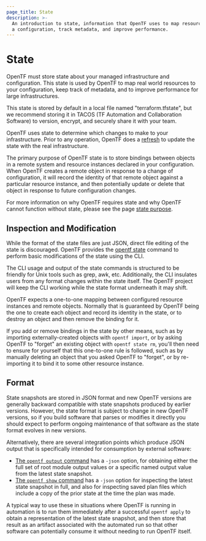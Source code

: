 ```yaml
---
page_title: State
description: >-
  An introduction to state, information that OpenTF uses to map resources to
  a configuration, track metadata, and improve performance.
---
```


# State

OpenTF must store state about your managed infrastructure and
configuration. This state is used by OpenTF to map real world
resources to your configuration, keep track of metadata, and to improve
performance for large infrastructures.

This state is stored by default in a local file named "terraform.tfstate",
but we recommend storing it in TACOS (TF Automation and Collaboration Software)
to version, encrypt, and securely share it with your team.

OpenTF uses state to determine which changes to make to your
infrastructure. Prior to any operation, OpenTF does a
[refresh](/docs/cli/commands/refresh) to update the state with the
real infrastructure.

The primary purpose of OpenTF state is to store bindings between objects in
a remote system and resource instances declared in your configuration.
When OpenTF creates a remote object in response to a change of configuration,
it will record the identity of that remote object against a particular
resource instance, and then potentially update or delete that object in
response to future configuration changes.

For more information on why OpenTF requires state and why OpenTF cannot
function without state, please see the page [state purpose](/docs/language/state/purpose).

## Inspection and Modification

While the format of the state files are just JSON, direct file editing
of the state is discouraged. OpenTF provides the
[opentf state](/docs/cli/commands/state) command to perform
basic modifications of the state using the CLI.

The CLI usage and output of the state commands is structured to be
friendly for Unix tools such as grep, awk, etc. Additionally, the CLI
insulates users from any format changes within the state itself. The OpenTF
project will keep the CLI working while the state format underneath it may
shift.

OpenTF expects a one-to-one mapping between configured resource instances
and remote objects. Normally that is guaranteed by OpenTF being the one
to create each object and record its identity in the state, or to destroy
an object and then remove the binding for it.

If you add or remove bindings in the state by other means, such as by importing
externally-created objects with `opentf import`, or by asking OpenTF to
"forget" an existing object with `opentf state rm`, you'll then need to
ensure for yourself that this one-to-one rule is followed, such as by manually
deleting an object that you asked OpenTF to "forget", or by re-importing it
to bind it to some other resource instance.

## Format

State snapshots are stored in JSON format and new OpenTF versions are
generally backward compatible with state snapshots produced by earlier versions.
However, the state format is subject to change in new OpenTF versions, so
if you build software that parses or modifies it directly you should expect
to perform ongoing maintenance of that software as the state format evolves
in new versions.

Alternatively, there are several integration points which produce JSON output
that is specifically intended for consumption by external software:

* [The `opentf output` command](/docs/cli/commands/output)
  has a `-json` option, for obtaining either the full set of root module output
  values or a specific named output value from the latest state snapshot.
* [The `opentf show` command](/docs/cli/commands/show) has a `-json`
  option for inspecting the latest state snapshot in full, and also for
  inspecting saved plan files which include a copy of the prior state at the
  time the plan was made.

A typical way to use these in situations where OpenTF is running in
automation is to run them immediately after a successful `opentf apply`
to obtain a representation of the latest state snapshot, and then store that
result as an artifact associated with the automated run so that other software
can potentially consume it without needing to run OpenTF itself.
